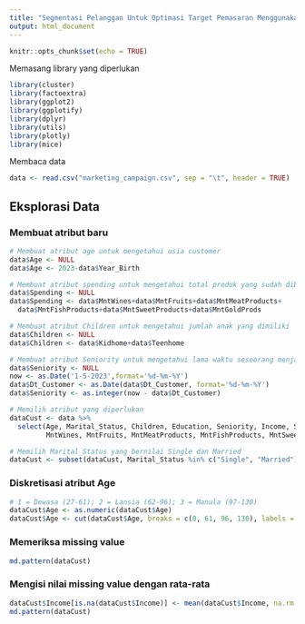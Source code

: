 ```yaml
---
title: "Segmentasi Pelanggan Untuk Optimasi Target Pemasaran Menggunakan Algoritma K-Means Clustering"
output: html_document
---
```


```r
knitr::opts_chunk$set(echo = TRUE)
```

Memasang library yang diperlukan

```r
library(cluster)
library(factoextra)
library(ggplot2)
library(ggplotify)
library(dplyr)
library(utils)
library(plotly)
library(mice)
```

Membaca data

```r
data <- read.csv("marketing_campaign.csv", sep = "\t", header = TRUE)
```

## Eksplorasi Data

### Membuat atribut baru

```r
# Membuat atribut age untuk mengetahui usia customer
data$Age <- NULL
data$Age <- 2023-data$Year_Birth

# Membuat atribut spending untuk mengetahui total produk yang sudah dibeli
data$Spending <- NULL
data$Spending <- data$MntWines+data$MntFruits+data$MntMeatProducts+
  data$MntFishProducts+data$MntSweetProducts+data$MntGoldProds

# Membuat atribut Children untuk mengetahui jumlah anak yang dimiliki
data$Children <- NULL
data$Children <- data$Kidhome+data$Teenhome

# Membuat atribut Seniority untuk mengetahui lama waktu seseorang menjadi customer di perusahaan ini
data$Seniority <- NULL
now <- as.Date('1-5-2023',format='%d-%m-%Y')
data$Dt_Customer <- as.Date(data$Dt_Customer, format='%d-%m-%Y')
data$Seniority <- as.integer(now - data$Dt_Customer)
```

```r
# Memilih atribut yang diperlukan
dataCust <- data %>%
  select(Age, Marital_Status, Children, Education, Seniority, Income, Spending,
         MntWines, MntFruits, MntMeatProducts, MntFishProducts, MntSweetProducts, MntGoldProds)

# Memilih Marital_Status yang bernilai Single dan Married
dataCust <- subset(dataCust, Marital_Status %in% c("Single", "Married"))
```

### Diskretisasi atribut Age

```r
# 1 = Dewasa (27-61); 2 = Lansia (62-96); 3 = Manula (97-130)
dataCust$Age <- as.numeric(dataCust$Age)
dataCust$Age <- cut(dataCust$Age, breaks = c(0, 61, 96, 130), labels = c(1, 2, 3))
```

### Memeriksa missing value

```r
md.pattern(dataCust)
```

### Mengisi nilai missing value dengan rata-rata

```r
dataCust$Income[is.na(dataCust$Income)] <- mean(dataCust$Income, na.rm = TRUE)
md.pattern(dataCust)
```
